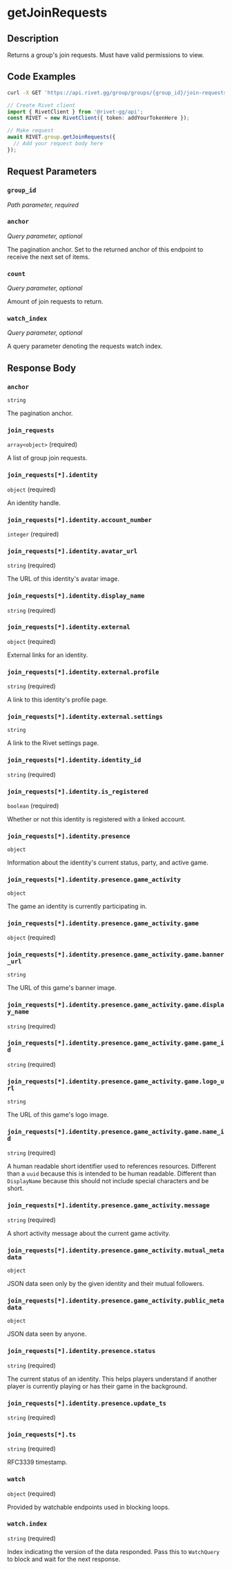 

# getJoinRequests

## Description

Returns a group's join requests. Must have valid permissions to view.


## Code Examples

<CodeGroup title='Request' tag='GET' label='https://api.rivet.gg/group/groups/{group_id}/join-requests'>

```bash {{ "title": "cURL" }}
curl -X GET 'https://api.rivet.gg/group/groups/{group_id}/join-requests'
```

```ts
// Create Rivet client
import { RivetClient } from '@rivet-gg/api';
const RIVET = new RivetClient({ token: addYourTokenHere });

// Make request
await RIVET.group.getJoinRequests({
  // Add your request body here
});
```

</CodeGroup>


## Request Parameters


### `group_id`

_Path parameter, required_





### `anchor`

_Query parameter, optional_


The pagination anchor. Set to the returned anchor of this endpoint to receive the next set of items.


### `count`

_Query parameter, optional_


Amount of join requests to return.


### `watch_index`

_Query parameter, optional_


A query parameter denoting the requests watch index.


## Response Body

### `anchor`

`string`

The pagination anchor.

### `join_requests`

`array<object>` (required)

A list of group join requests.

### `join_requests[*].identity`

`object` (required)

An identity handle.

### `join_requests[*].identity.account_number`

`integer` (required)

### `join_requests[*].identity.avatar_url`

`string` (required)

The URL of this identity's avatar image.

### `join_requests[*].identity.display_name`

`string` (required)

### `join_requests[*].identity.external`

`object` (required)

External links for an identity.

### `join_requests[*].identity.external.profile`

`string` (required)

A link to this identity's profile page.

### `join_requests[*].identity.external.settings`

`string`

A link to the Rivet settings page.

### `join_requests[*].identity.identity_id`

`string` (required)

### `join_requests[*].identity.is_registered`

`boolean` (required)

Whether or not this identity is registered with a linked account.

### `join_requests[*].identity.presence`

`object`

Information about the identity's current status, party, and active game.

### `join_requests[*].identity.presence.game_activity`

`object`

The game an identity is currently participating in.

### `join_requests[*].identity.presence.game_activity.game`

`object` (required)

### `join_requests[*].identity.presence.game_activity.game.banner_url`

`string`

The URL of this game's banner image.

### `join_requests[*].identity.presence.game_activity.game.display_name`

`string` (required)

### `join_requests[*].identity.presence.game_activity.game.game_id`

`string` (required)

### `join_requests[*].identity.presence.game_activity.game.logo_url`

`string`

The URL of this game's logo image.

### `join_requests[*].identity.presence.game_activity.game.name_id`

`string` (required)

A human readable short identifier used to references resources. Different than a `uuid` because this is intended to be human readable. Different than `DisplayName` because this should not include special characters and be short.

### `join_requests[*].identity.presence.game_activity.message`

`string` (required)

A short activity message about the current game activity.

### `join_requests[*].identity.presence.game_activity.mutual_metadata`

`object`

JSON data seen only by the given identity and their mutual followers.

### `join_requests[*].identity.presence.game_activity.public_metadata`

`object`

JSON data seen by anyone.

### `join_requests[*].identity.presence.status`

`string` (required)

The current status of an identity. This helps players understand if another player is currently playing or has their game in the background.

### `join_requests[*].identity.presence.update_ts`

`string` (required)

### `join_requests[*].ts`

`string` (required)

RFC3339 timestamp.

### `watch`

`object` (required)

Provided by watchable endpoints used in blocking loops.

### `watch.index`

`string` (required)

Index indicating the version of the data responded.
Pass this to `WatchQuery` to block and wait for the next response.




